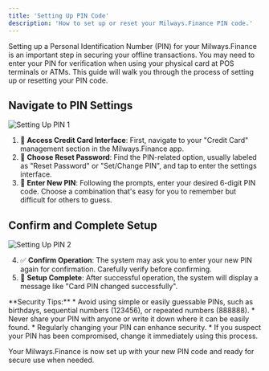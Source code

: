 ```yaml
---
title: 'Setting Up PIN Code'
description: 'How to set up or reset your Milways.Finance PIN code.'
---
```


<Info>
Setting up a Personal Identification Number (PIN) for your Milways.Finance is an important step in securing your offline transactions. You may need to enter your PIN for verification when using your physical card at POS terminals or ATMs. This guide will walk you through the process of setting up or resetting your PIN code.
</Info>

## Navigate to PIN Settings

![Setting Up PIN 1](https://milways.gitbook.io/~gitbook/image?url=https%3A%2F%2F905664024-files.gitbook.io%2F%7E%2Ffiles%2Fv0%2Fb%2Fgitbook-x-prod.appspot.com%2Fo%2Fspaces%252FBdfmzoYxBtV1Xo4FcaHt%252Fuploads%252Fpvid20DctSX7AIvJZ7Ko%252F41.png%3Falt%3Dmedia%26token%3D52381f82-59f5-4c45-8b89-3ddeeecb6340&width=768&dpr=4&quality=100&sign=607e03e6&sv=2)

1. 🏦 **Access Credit Card Interface**: First, navigate to your "Credit Card" management section in the Milways.Finance app.
2. 🔑 **Choose Reset Password**: Find the PIN-related option, usually labeled as "Reset Password" or "Set/Change PIN", and tap to enter the settings interface.
3. 🔢 **Enter New PIN**: Following the prompts, enter your desired 6-digit PIN code. Choose a combination that's easy for you to remember but difficult for others to guess.

## Confirm and Complete Setup

![Setting Up PIN 2](https://milways.gitbook.io/~gitbook/image?url=https%3A%2F%2F905664024-files.gitbook.io%2F%7E%2Ffiles%2Fv0%2Fb%2Fgitbook-x-prod.appspot.com%2Fo%2Fspaces%252FBdfmzoYxBtV1Xo4FcaHt%252Fuploads%252FzA7fj5B4Lw4P9lgQrJmQ%252F42.png%3Falt%3Dmedia%26token%3Da71fb666-25b8-45ff-92d8-acff83cf254e&width=768&dpr=4&quality=100&sign=4b38935c&sv=2)

4. ✅ **Confirm Operation**: The system may ask you to enter your new PIN again for confirmation. Carefully verify before confirming.
5. 🎉 **Setup Complete**: After successful operation, the system will display a message like "Card PIN changed successfully".

<Warning>
**Security Tips:**
* Avoid using simple or easily guessable PINs, such as birthdays, sequential numbers (123456), or repeated numbers (888888).
* Never share your PIN with anyone or write it down where it can be easily found.
* Regularly changing your PIN can enhance security.
* If you suspect your PIN has been compromised, change it immediately using this process.
</Warning>

Your Milways.Finance is now set up with your new PIN code and ready for secure use when needed.
